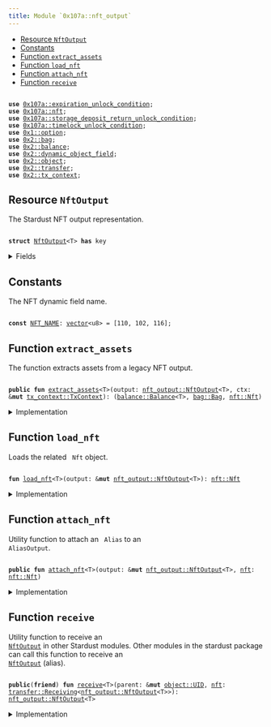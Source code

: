 ```yaml
---
title: Module `0x107a::nft_output`
---
```




-  [Resource `NftOutput`](#0x107a_nft_output_NftOutput)
-  [Constants](#@Constants_0)
-  [Function `extract_assets`](#0x107a_nft_output_extract_assets)
-  [Function `load_nft`](#0x107a_nft_output_load_nft)
-  [Function `attach_nft`](#0x107a_nft_output_attach_nft)
-  [Function `receive`](#0x107a_nft_output_receive)


<pre><code>
<b>use</b> <a href="expiration_unlock_condition.md#0x107a_expiration_unlock_condition">0x107a::expiration_unlock_condition</a>;
<b>use</b> <a href="nft.md#0x107a_nft">0x107a::nft</a>;
<b>use</b> <a href="storage_deposit_return_unlock_condition.md#0x107a_storage_deposit_return_unlock_condition">0x107a::storage_deposit_return_unlock_condition</a>;
<b>use</b> <a href="timelock_unlock_condition.md#0x107a_timelock_unlock_condition">0x107a::timelock_unlock_condition</a>;
<b>use</b> <a href="../move-stdlib/option.md#0x1_option">0x1::option</a>;
<b>use</b> <a href="../iota-framework/bag.md#0x2_bag">0x2::bag</a>;
<b>use</b> <a href="../iota-framework/balance.md#0x2_balance">0x2::balance</a>;
<b>use</b> <a href="../iota-framework/dynamic_object_field.md#0x2_dynamic_object_field">0x2::dynamic_object_field</a>;
<b>use</b> <a href="../iota-framework/object.md#0x2_object">0x2::object</a>;
<b>use</b> <a href="../iota-framework/transfer.md#0x2_transfer">0x2::transfer</a>;
<b>use</b> <a href="../iota-framework/tx_context.md#0x2_tx_context">0x2::tx_context</a>;
</code></pre>



<Link id="0x107a_nft_output_NftOutput"></Link>

## Resource `NftOutput`

The Stardust NFT output representation.


<pre><code>
<b>struct</b> <a href="nft_output.md#0x107a_nft_output_NftOutput">NftOutput</a>&lt;T&gt; <b>has</b> key
</code></pre>



<details>
<summary>Fields</summary>


<dl>
<dt>
<code>
id: <a href="../iota-framework/object.md#0x2_object_UID">object::UID</a></code>
</dt>
<dd>
 This is a "random" UID, not the NFTID from Stardust.
</dd>
<dt>
<code>
<a href="../iota-framework/balance.md#0x2_balance">balance</a>: <a href="../iota-framework/balance.md#0x2_balance_Balance">balance::Balance</a>&lt;T&gt;</code>
</dt>
<dd>
 The amount of coins held by the output.
</dd>
<dt>
<code>
native_tokens: <a href="../iota-framework/bag.md#0x2_bag_Bag">bag::Bag</a></code>
</dt>
<dd>
 The <code>
Bag</code> holds native tokens, key-ed by the stringified type of the asset.
 Example: key: "0xabcded::soon::SOON", value: Balance<0xabcded::soon::SOON>.
</dd>
<dt>
<code>
storage_deposit_return_uc: <a href="../move-stdlib/option.md#0x1_option_Option">option::Option</a>&lt;<a href="storage_deposit_return_unlock_condition.md#0x107a_storage_deposit_return_unlock_condition_StorageDepositReturnUnlockCondition">storage_deposit_return_unlock_condition::StorageDepositReturnUnlockCondition</a>&gt;</code>
</dt>
<dd>
 The storage deposit return unlock condition.
</dd>
<dt>
<code>
timelock_uc: <a href="../move-stdlib/option.md#0x1_option_Option">option::Option</a>&lt;<a href="timelock_unlock_condition.md#0x107a_timelock_unlock_condition_TimelockUnlockCondition">timelock_unlock_condition::TimelockUnlockCondition</a>&gt;</code>
</dt>
<dd>
 The timelock unlock condition.
</dd>
<dt>
<code>
expiration_uc: <a href="../move-stdlib/option.md#0x1_option_Option">option::Option</a>&lt;<a href="expiration_unlock_condition.md#0x107a_expiration_unlock_condition_ExpirationUnlockCondition">expiration_unlock_condition::ExpirationUnlockCondition</a>&gt;</code>
</dt>
<dd>
 The expiration unlock condition.
</dd>
</dl>


</details>

<Link id="@Constants_0"></Link>

## Constants


<Link id="0x107a_nft_output_NFT_NAME"></Link>

The NFT dynamic field name.


<pre><code>
<b>const</b> <a href="nft_output.md#0x107a_nft_output_NFT_NAME">NFT_NAME</a>: <a href="../move-stdlib/vector.md#0x1_vector">vector</a>&lt;u8&gt; = [110, 102, 116];
</code></pre>



<Link id="0x107a_nft_output_extract_assets"></Link>

## Function `extract_assets`

The function extracts assets from a legacy NFT output.


<pre><code>
<b>public</b> <b>fun</b> <a href="nft_output.md#0x107a_nft_output_extract_assets">extract_assets</a>&lt;T&gt;(output: <a href="nft_output.md#0x107a_nft_output_NftOutput">nft_output::NftOutput</a>&lt;T&gt;, ctx: &<b>mut</b> <a href="../iota-framework/tx_context.md#0x2_tx_context_TxContext">tx_context::TxContext</a>): (<a href="../iota-framework/balance.md#0x2_balance_Balance">balance::Balance</a>&lt;T&gt;, <a href="../iota-framework/bag.md#0x2_bag_Bag">bag::Bag</a>, <a href="nft.md#0x107a_nft_Nft">nft::Nft</a>)
</code></pre>



<details>
<summary>Implementation</summary>


<pre><code>
<b>public</b> <b>fun</b> <a href="nft_output.md#0x107a_nft_output_extract_assets">extract_assets</a>&lt;T&gt;(<b>mut</b> output: <a href="nft_output.md#0x107a_nft_output_NftOutput">NftOutput</a>&lt;T&gt;, ctx: &<b>mut</b> TxContext): (Balance&lt;T&gt;, Bag, Nft) \{
    // Load the related Nft <a href="../iota-framework/object.md#0x2_object">object</a>.
    <b>let</b> <a href="nft.md#0x107a_nft">nft</a> = <a href="nft_output.md#0x107a_nft_output_load_nft">load_nft</a>(&<b>mut</b> output);

    // Unpuck the output.
    <b>let</b> <a href="nft_output.md#0x107a_nft_output_NftOutput">NftOutput</a> \{
        id,
        <a href="../iota-framework/balance.md#0x2_balance">balance</a>: <b>mut</b> <a href="../iota-framework/balance.md#0x2_balance">balance</a>,
        native_tokens,
        storage_deposit_return_uc: <b>mut</b> storage_deposit_return_uc,
        timelock_uc: <b>mut</b> timelock_uc,
        expiration_uc: <b>mut</b> expiration_uc
    } = output;

    // If the output <b>has</b> a timelock unlock condition, then we need <b>to</b> check <b>if</b> the timelock_uc <b>has</b> expired.
    <b>if</b> (timelock_uc.is_some()) \{
        timelock_uc.extract().unlock(ctx);
    };

    // If the output <b>has</b> an expiration unlock condition, then we need <b>to</b> check who can unlock the output.
    <b>if</b> (expiration_uc.is_some()) \{
        expiration_uc.extract().unlock(ctx);
    };

    // If the output <b>has</b> a storage deposit <b>return</b> unlock condition, then we need <b>to</b> <b>return</b> the deposit.
    <b>if</b> (storage_deposit_return_uc.is_some()) \{
        storage_deposit_return_uc.extract().unlock(&<b>mut</b> <a href="../iota-framework/balance.md#0x2_balance">balance</a>, ctx);
    };

    // Destroy the output.
    <a href="../move-stdlib/option.md#0x1_option_destroy_none">option::destroy_none</a>(timelock_uc);
    <a href="../move-stdlib/option.md#0x1_option_destroy_none">option::destroy_none</a>(expiration_uc);
    <a href="../move-stdlib/option.md#0x1_option_destroy_none">option::destroy_none</a>(storage_deposit_return_uc);

    <a href="../iota-framework/object.md#0x2_object_delete">object::delete</a>(id);

    <b>return</b> (<a href="../iota-framework/balance.md#0x2_balance">balance</a>, native_tokens, <a href="nft.md#0x107a_nft">nft</a>)
}
</code></pre>



</details>

<Link id="0x107a_nft_output_load_nft"></Link>

## Function `load_nft`

Loads the related <code>
Nft</code> object.


<pre><code>
<b>fun</b> <a href="nft_output.md#0x107a_nft_output_load_nft">load_nft</a>&lt;T&gt;(output: &<b>mut</b> <a href="nft_output.md#0x107a_nft_output_NftOutput">nft_output::NftOutput</a>&lt;T&gt;): <a href="nft.md#0x107a_nft_Nft">nft::Nft</a>
</code></pre>



<details>
<summary>Implementation</summary>


<pre><code>
<b>fun</b> <a href="nft_output.md#0x107a_nft_output_load_nft">load_nft</a>&lt;T&gt;(output: &<b>mut</b> <a href="nft_output.md#0x107a_nft_output_NftOutput">NftOutput</a>&lt;T&gt;): Nft \{
    <a href="../iota-framework/dynamic_object_field.md#0x2_dynamic_object_field_remove">dynamic_object_field::remove</a>(&<b>mut</b> output.id, <a href="nft_output.md#0x107a_nft_output_NFT_NAME">NFT_NAME</a>)
}
</code></pre>



</details>

<Link id="0x107a_nft_output_attach_nft"></Link>

## Function `attach_nft`

Utility function to attach an <code>
Alias</code> to an <code>
AliasOutput</code>.


<pre><code>
<b>public</b> <b>fun</b> <a href="nft_output.md#0x107a_nft_output_attach_nft">attach_nft</a>&lt;T&gt;(output: &<b>mut</b> <a href="nft_output.md#0x107a_nft_output_NftOutput">nft_output::NftOutput</a>&lt;T&gt;, <a href="nft.md#0x107a_nft">nft</a>: <a href="nft.md#0x107a_nft_Nft">nft::Nft</a>)
</code></pre>



<details>
<summary>Implementation</summary>


<pre><code>
<b>public</b> <b>fun</b> <a href="nft_output.md#0x107a_nft_output_attach_nft">attach_nft</a>&lt;T&gt;(output: &<b>mut</b> <a href="nft_output.md#0x107a_nft_output_NftOutput">NftOutput</a>&lt;T&gt;, <a href="nft.md#0x107a_nft">nft</a>: Nft) \{
    <a href="../iota-framework/dynamic_object_field.md#0x2_dynamic_object_field_add">dynamic_object_field::add</a>(&<b>mut</b> output.id, <a href="nft_output.md#0x107a_nft_output_NFT_NAME">NFT_NAME</a>, <a href="nft.md#0x107a_nft">nft</a>)
}
</code></pre>



</details>

<Link id="0x107a_nft_output_receive"></Link>

## Function `receive`

Utility function to receive an <code>
<a href="nft_output.md#0x107a_nft_output_NftOutput">NftOutput</a></code> in other Stardust modules.
Other modules in the stardust package can call this function to receive an <code>
<a href="nft_output.md#0x107a_nft_output_NftOutput">NftOutput</a></code> (alias).


<pre><code>
<b>public</b>(<b>friend</b>) <b>fun</b> <a href="nft_output.md#0x107a_nft_output_receive">receive</a>&lt;T&gt;(parent: &<b>mut</b> <a href="../iota-framework/object.md#0x2_object_UID">object::UID</a>, <a href="nft.md#0x107a_nft">nft</a>: <a href="../iota-framework/transfer.md#0x2_transfer_Receiving">transfer::Receiving</a>&lt;<a href="nft_output.md#0x107a_nft_output_NftOutput">nft_output::NftOutput</a>&lt;T&gt;&gt;): <a href="nft_output.md#0x107a_nft_output_NftOutput">nft_output::NftOutput</a>&lt;T&gt;
</code></pre>



<details>
<summary>Implementation</summary>


<pre><code>
<b>public</b>(<a href="../iota-framework/package.md#0x2_package">package</a>) <b>fun</b> <a href="nft_output.md#0x107a_nft_output_receive">receive</a>&lt;T&gt;(parent: &<b>mut</b> UID, <a href="nft.md#0x107a_nft">nft</a>: Receiving&lt;<a href="nft_output.md#0x107a_nft_output_NftOutput">NftOutput</a>&lt;T&gt;&gt;) : <a href="nft_output.md#0x107a_nft_output_NftOutput">NftOutput</a>&lt;T&gt; \{
    <a href="../iota-framework/transfer.md#0x2_transfer_receive">transfer::receive</a>(parent, <a href="nft.md#0x107a_nft">nft</a>)
}
</code></pre>



</details>
